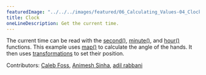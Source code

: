 ---
featuredImage: "../../../images/featured/06_Calculating_Values-04_Clock-thumbnail.png"
title: Clock
oneLineDescription: Get the current time.
---

The current time can be read with the
<a href="https://p5js.org/reference/#/p5/second" target="_blank">second()</a>,
<a href="https://p5js.org/reference/#/p5/minute" target="_blank">minute()</a>,
and <a href="https://p5js.org/reference/#/p5/minute" target="_blank">hour()</a>
functions. This example uses
<a href="https://p5js.org/reference/#/p5/map" target="_blank">map()</a>
to calculate the angle of the hands. It then uses
<a href="https://p5js.org/reference/#group-Transform" target="_blank">transformations</a>
to set their position.

Contributors: <a href="https://github.com/calebfoss" target="_blank">Caleb Foss</a>, <a href="https://github.com/AnimeshSinha1309" target="_blank">Animesh Sinha</a>, <a href="https://github.com/AdilRabbani" target="_blank">adil rabbani</a>